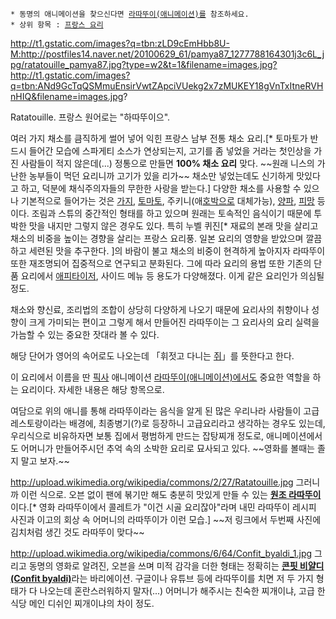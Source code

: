  * 동명의 애니메이션을 찾으신다면 [[라따뚜이(애니메이션)]]를 참조하세요.
 * 상위 항목 : [[프랑스 요리]]

http://t1.gstatic.com/images?q=tbn:zLD9cEmHbb8U-M:http://postfiles14.naver.net/20100629_61/pamya87_1277788164301j3c6L_jpg/ratatouille_pamya87.jpg?type=w2&t=1&filename=images.jpg?http://t1.gstatic.com/images?q=tbn:ANd9GcTqQSMmuEnsirVwtZApciVUekg2x7zMUKEY18gVnTxItneRVHnHIQ&filename=images.jpg?

Ratatouille. 프랑스 원어로는 "하따뚜이으".

여러 가지 채소를 큼직하게 썰어 넣어 익힌 프랑스 남부 전통 채소 요리.[* 토마토가 반드시 들어간 모습에 스파게티 소스가 연상되는지, 고기를 좀 넣었을 거라는 첫인상을 가진 사람들이 적지 않은데(...) 정통으로 만들면 '''100% 채소 요리''' 맞다. ~~원래 니스의 가난한 농부들이 먹던 요리니까 고기가 있을 리가~~ 채소만 넣었는데도 신기하게 맛있다고 하고, 덕분에 채식주의자들의 무한한 사랑을 받는다.] 다양한 채소를 사용할 수 있으나 기본적으로 들어가는 것은 [[가지]], [[토마토]], 주키니(애[[호박]]으로 대체가능), [[양파]], [[피망]] 등이다. 조림과 스튜의 중간적인 형태를 하고 있으며 원래는 토속적인 음식이기 때문에 투박한 맛을 내지만 그렇지 않은 경우도 있다. 특히 누벨 퀴진[* 재료의 본래 맛을 살리고 채소의 비중을 높이는 경향을 살리는 프랑스 요리풍. 일본 요리의 영향을 받았으며 깔끔하고 세련된 맛을 추구한다. ]의 바람이 불고 채소의 비중이 현격하게 높아지자 라따뚜이 또한 재조명되어 집중적으로 연구되고 분화된다. 그에 따라 요리의 용법 또한 기존의 단품 요리에서 [[애피타이저]], 사이드 메뉴 등 용도가 다양해졌다. 이게 같은 요리인가 의심될 정도.

채소와 향신료, 조리법의 조합이 상당히 다양하게 나오기 때문에 요리사의 취향이나 성향이 크게 가미되는 편이고 그렇게 해서 만들어진 라따뚜이는 그 요리사의 요리 실력을 가늠할 수 있는 중요한 잣대라 볼 수 있다.

해당 단어가 영어의 속어로도 나오는데 「휘젓고 다니는 [[쥐]]」를 뜻한다고 한다.

이 요리에서 이름을 딴 [[픽사]] 애니메이션 [[라따뚜이(애니메이션)]]에서도 중요한 역할을 하는 요리이다. 자세한 내용은 해당 항목으로.

여담으로 위의 애니를 통해 라따뚜이라는 음식을 알게 된 많은 우리나라 사람들이 고급 레스토랑이라는 배경에, 최종병기(?)로 등장하니 고급요리라고 생각하는 경우도 있는데, 우리식으로 비유하자면 보통 집에서 평범하게 만드는 잡탕찌개 정도로, 애니메이션에서도 어머니가 만들어주시던 추억 속의 소박한 요리로 묘사되고 있다. ~~영화를 볼때는 졸지 말고 보자.~~

http://upload.wikimedia.org/wikipedia/commons/2/27/Ratatouille.jpg
그러니까 이런 식으로. 오븐 없이 팬에 볶기만 해도 충분히 맛있게 만들 수 있는 [http://en.wikipedia.org/wiki/Ratatouille '''원조 라따뚜이''']이다.[* 영화 라따뚜이에서 콜레트가 "이건 시골 요리잖아"라며 내민 라따뚜이 레시피 사진과 이고의 회상 속 어머니의 라따뚜이가 이런 모습.] ~~저 링크에서 두번째 사진에 김치처럼 생긴 것도 라따뚜이 맞다~~

http://upload.wikimedia.org/wikipedia/commons/6/64/Confit_byaldi_1.jpg
그리고 동명의 영화로 알려진, 오븐을 쓰며 미적 감각을 더한 형태는 정확히는 [http://en.wikipedia.org/wiki/Confit_byaldi '''콘핏 비얄디(Confit byaldi)''']라는 바리에이션.
구글이나 유튜브 등에 라따뚜이를 치면 저 두 가지 형태가 다 나오는데 혼란스러워하지 말자(...) 어머니가 해주시는 친숙한 찌개이냐, 고급 한식당 메인 디쉬인 찌개이냐의 차이 정도.
